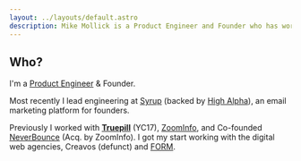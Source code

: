 ```yaml
---
layout: ../layouts/default.astro
description: Mike Mollick is a Product Engineer and Founder who has worked in startups from pre-seed through IPO.
---
```


## Who?

I'm a [Product Engineer](/journal/what-is-product-engineering/) & Founder.

Most recently I lead engineering at [Syrup](https://syrup.io) (backed by [High Alpha](https://www.highalpha.com/capital)), an email marketing platform for founders.

Previously I worked with [<strong>Truepill</strong>](https://www.ycombinator.com/companies/truepill) (YC17), [ZoomInfo](https://zoominfo.com), and Co-founded [NeverBounce](https://neverbounce.com) (Acq. by ZoomInfo). I got my start working with the digital web agencies, Creavos (defunct) and [FORM](https://www.theformgroup.com/).
